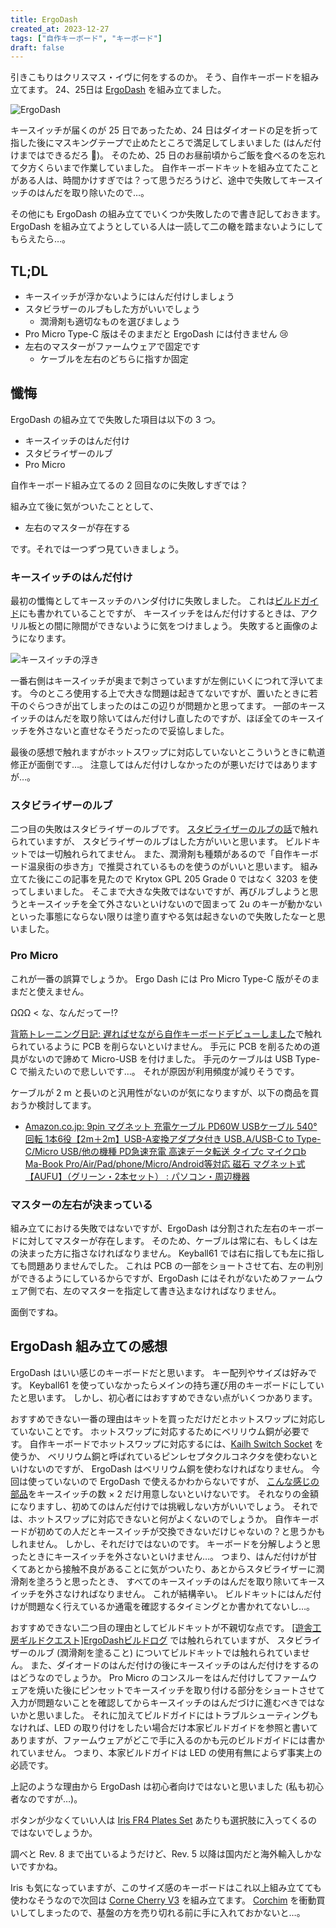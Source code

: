 ```yaml
---
title: ErgoDash
created_at: 2023-12-27
tags: ["自作キーボード", "キーボード"]
draft: false
---
```



引きこもりはクリスマス・イヴに何をするのか。
そう、自作キーボードを組み立てます。
24、25日は [ErgoDash](https://shop.yushakobo.jp/products/ergodash) を組み立てました。

![ErgoDash](./imgs/ErgoDash.jpg)

キースイッチが届くのが 25 日であったため、24 日はダイオードの足を折って指した後にマスキングテープで止めたところで満足してしまいました (はんだ付けまではできるだろ :anger:)。
そのため、25 日のお昼前頃からご飯を食べるのを忘れて夕方くらいまで作業していました。
自作キーボードキットを組み立てたことがある人は、時間かけすぎでは？って思うだろうけど、途中で失敗してキースイッチのはんだを取り除いたので…。

その他にも ErgoDash の組み立てでいくつか失敗したので書き記しておきます。
ErgoDash を組み立てようとしている人は一読して二の轍を踏まないようにしてもらえたら…。

## TL;DL

- キースイッチが浮かないようにはんだ付けしましょう
- スタビラザーのルブもした方がいいでしょう
  - 潤滑剤も適切なものを選びましょう
- Pro Micro Type-C 版はそのままだと ErgoDash には付きません :cry:
- 左右のマスターがファームウェアで固定です
  - ケーブルを左右のどちらに指すか固定

## 懺悔

ErgoDash の組み立てで失敗した項目は以下の 3 つ。

- キースイッチのはんだ付け
- スタビライザーのルブ
- Pro Micro

自作キーボード組み立てるの 2 回目なのに失敗しすぎでは？

組み立て後に気がついたこととして、

- 左右のマスターが存在する

です。それでは一つずつ見ていきましょう。

### キースイッチのはんだ付け

最初の懺悔としてキースッチのハンダ付けに失敗しました。
これは[ビルドガイド](https://github.com/yushakobo/build-documents/blob/master/ErgoDash/ErgoDash_BuildGuide.md)にも書かれていることですが、
キースイッチをはんだ付けするときは、アクリル板との間に隙間ができないように気をつけましょう。
失敗すると画像のようになります。

![キースイッチの浮き](./imgs/ErgoDash_Side.jpg)

一番右側はキースイッチが奥まで刺さっていますが左側にいくにつれて浮いてます。
今のところ使用する上で大きな問題は起きてないですが、置いたときに若干のぐらつきが出てしまったのはこの辺りが問題かと思ってます。
一部のキースイッチのはんだを取り除いてはんだ付けし直したのですが、ほぼ全てのキースイッチを外さないと直せなそうだったので妥協しました。

最後の感想で触れますがホットスワップに対応していないとこういうときに軌道修正が面倒です…。
注意してはんだ付けしなかったのが悪いだけではありますが…。

### スタビライザーのルブ

二つ目の失敗はスタビライザーのルブです。
[スタビライザーのルブの話](https://salicylic-acid3.hatenablog.com/entry/stabilizer-lubrication)で触れられていますが、
スタビライザーのルブはした方がいいと思います。
ビルドキットでは一切触れられてません。
また、潤滑剤も種類があるので「自作キーボード温泉街の歩き方」で推奨されているものを使うのがいいと思います。
組み立てた後にこの記事を見たので Krytox GPL 205 Grade 0 ではなく 3203 を使ってしまいました。
そこまで大きな失敗ではないですが、再びルブしようと思うとキースイッチを全て外さないといけないので固まって 2u のキーが動かないといった事態にならない限りは塗り直すやる気は起きないので失敗したなーと思いました。

### Pro Micro

これが一番の誤算でしょうか。
Ergo Dash には Pro Micro Type-C 版がそのままだと使えません。

ΩΩΩ < な、なんだってー!?

[背筋トレーニング日記: 遅ればせながら自作キーボードデビューしました](https://mohammedari.blogspot.com/2019/02/blog-post.html)で触れられているように PCB を削らないといけません。
手元に PCB を削るための道具がないので諦めて Micro-USB を付けました。
手元のケーブルは USB Type-C で揃えたいので悲しいです…。
それが原因が利用頻度が減りそうです。

ケーブルが 2 m と長いのと汎用性がないのが気になりますが、以下の商品を買おうか検討してます。

- [Amazon.co.jp: 9pin マグネット 充電ケーブル PD60W USBケーブル 540°回転 1本6役【2m＋2m】USB-A変換アダプタ付き USB₋A/USB-C to Type-C/Micro USB/他の機種 PD急速充電 高速データ転送 タイプc マイクロb Ma-Book Pro/Air/Pad/phone/Micro/Android等対応 磁石 マグネット式【AUFU】（グリーン・2本セット） : パソコン・周辺機器](https://www.amazon.co.jp/gp/product/B0CBRX2QDH/)

### マスターの左右が決まっている

組み立てにおける失敗ではないですが、ErgoDash は分割された左右のキーボードに対してマスターが存在します。
そのため、ケーブルは常に右、もしくは左の決まった方に指さなければなりません。
Keyball61 では右に指しても左に指しても問題ありませんでした。
これは PCB の一部をショートさせて右、左の判別ができるようにしているからですが、ErgoDash にはそれがないためファームウェア側で右、左のマスターを指定して書き込まなければなりません。

面倒ですね。

## ErgoDash 組み立ての感想

ErgoDash はいい感じのキーボードだと思います。
キー配列やサイズは好みです。
Keyball61 を使っていなかったらメインの持ち運び用のキーボードにしていたと思います。
しかし、初心者にはおすすめできない点がいくつかあります。

おすすめできない一番の理由はキットを買っただけだとホットスワップに対応していないことです。
ホットスワップに対応するためにベリリウム銅が必要です。
自作キーボードでホットスワップに対応するには、[Kailh Switch Socket](https://shop.yushakobo.jp/products/a01ps/) を使うか、
ベリリウム銅と呼ばれているピンレセプタクルコネクタを使わないといけないのですが、
ErgoDash はベリリウム銅を使わなければなりません。
今回は使っていないので ErgoDash で使えるかわからないですが、
[こんな感じの部品](https://www.digikey.jp/ja/products/detail/mill-max-manufacturing-corp/7305-0-15-15-47-27-10-0/1765737)をキースイッチの数 × 2 だけ用意しないといけないです。
それなりの金額になりますし、初めてのはんだ付けでは挑戦しない方がいいでしょう。
それでは、ホットスワップに対応できないと何がよくないのでしょうか。
自作キーボードが初めての人だとキースイッチが交換できないだけじゃないの？と思うかもしれません。
しかし、それだけではないのです。
キーボードを分解しようと思ったときにキースイッチを外さないといけません…。
つまり、はんだ付けが甘くてあとから接触不良があることに気がついたり、あとからスタビライザーに潤滑剤を塗ろうと思ったとき、
すべてのキースイッチのはんだを取り除いてキースイッチを外さなければなりません。
これが結構辛い。
ビルドキットにはんだ付けが問題なく行えているか通電を確認するタイミングとか書かれてないし…。

おすすめできない二つ目の理由としてビルドキットが不親切な点です。
[[遊舎工房ギルドクエスト]ErgoDashビルドログ](https://note.com/964_kuroyon/n/n07b61980d7fb) では触れられていますが、
スタビライザーのルブ (潤滑剤を塗ること) についてビルドキットでは触れられていません。
また、ダイオードのはんだ付けの後にキースイッチのはんだ付けをするのはどうなのでしょうか。
Pro Micro のコンスルーをはんだ付けしてファームウェアを焼いた後にピンセットでキースイッチを取り付ける部分をショートさせて入力が問題ないことを確認してからキースイッチのはんだづけに進むべきではないかと思いました。
それに加えてビルドガイドにはトラブルシューティングもなければ、LED の取り付けをしたい場合だけ本家ビルドガイドを参照と書いてありますが、ファームウェアがどこで手に入るのかも元のビルドガイドには書かれていません。
つまり、本家ビルドガイドは LED の使用有無によらず事実上の必読です。

上記のような理由から ErgoDash は初心者向けではないと思いました (私も初心者なのですが…)。

ボタンが少なくていい人は [Iris FR4 Plates Set](https://shop.yushakobo.jp/products/iris-fr4-plates-set) あたりも選択肢に入ってくるのではないでしょうか。

調べと Rev. 8 まで出ているようだけど、Rev. 5 以降は国内だと海外輸入しかないですかね。

<YouTube id="wkuL4u3ZAP4" />

Iris も気になっていますが、このサイズ感のキーボードはこれ以上組み立てても使わなそうなので次回は [Corne Cherry V3](https://shop.yushakobo.jp/products/corne-cherry-v3?_pos=3&_sid=8729bdb07&_ss=r) を組み立てます。
[Corchim](https://kbd.arashike.com/corchim) を衝動買いしてしまったので、基盤の方を売り切れる前に手に入れておかないと…。
